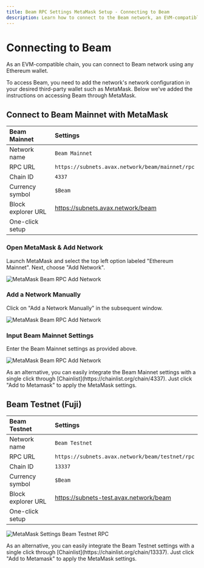 ```yaml
---
title: Beam RPC Settings MetaMask Setup - Connecting to Beam
description: Learn how to connect to the Beam network, an EVM-compatible chain, using Ethereum wallets like MetaMask.
---
```



# Connecting to Beam

As an EVM-compatible chain, you can connect to Beam network using any Ethereum wallet.

<Callout type="info">
  To access Beam, you need to add the network's network configuration in your
  desired third-party wallet such as MetaMask. Below we've added the
  instructions on accessing Beam through MetaMask.
</Callout>

## Connect to Beam Mainnet with MetaMask

| Beam Mainnet       | Settings                                        |
| :----------------- | :---------------------------------------------- |
| Network name       | `Beam Mainnet`                                  |
| RPC URL            | `https://subnets.avax.network/beam/mainnet/rpc` |
| Chain ID           | `4337`                                          |
| Currency symbol    | `$Beam`                                         |
| Block explorer URL | https://subnets.avax.network/beam               |
| One-click setup    | <NetworkButton chainId="4337" />                |

<Steps>

### Open MetaMask & Add Network

Launch MetaMask and select the top left option labeled "Ethereum Mainnet". Next, choose "Add Network".

![MetaMask Beam RPC Add Network](/metamask1.png)

### Add a Network Manually

Click on "Add a Network Manually" in the subsequent window.

![MetaMask Beam RPC Add Network](/metamask2.png)

### Input Beam Mainnet Settings

Enter the Beam Mainnet settings as provided above.

![MetaMask Beam RPC Add Network](/metamask3.png)

</Steps>

<Callout type="info">
  As an alternative, you can easily integrate the Beam Mainnet settings with a
  single click through [Chainlist](https://chainlist.org/chain/4337). Just click
  "Add to Metamask" to apply the MetaMask settings.
</Callout>

## Beam Testnet (Fuji)

| Beam Testnet       | Settings                                        |
| :----------------- | :---------------------------------------------- |
| Network name       | `Beam Testnet`                                  |
| RPC URL            | `https://subnets.avax.network/beam/testnet/rpc` |
| Chain ID           | `13337`                                         |
| Currency symbol    | `$Beam`                                         |
| Block explorer URL | https://subnets-test.avax.network/beam          |
| One-click setup    | <NetworkButton chainId="13337" />               |

![MetaMask Settings Beam Testnet RPC](/metamask-beam-testnet.png)

<Callout type="info">
  As an alternative, you can easily integrate the Beam Testnet settings with a
  single click through [Chainlist](https://chainlist.org/chain/13337). Just
  click "Add to Metamask" to apply the MetaMask settings.
</Callout>
